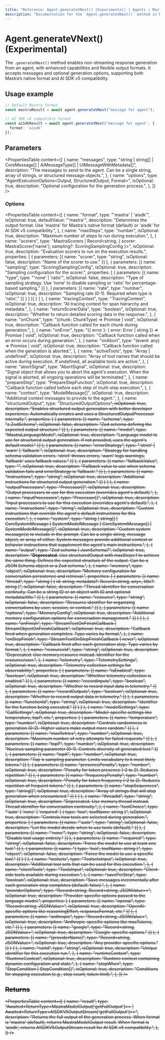 ```yaml
---
title: "Reference: Agent.generateVNext() (Experimental) | Agents | Mastra Docs"
description: "Documentation for the `Agent.generateVNext()` method in Mastra agents, which enables non-streaming generation of responses with enhanced capabilities."
---
```



# Agent.generateVNext() (Experimental)

<GenerateVNextCallout />

The `.generateVNext()` method enables non-streaming response generation from an agent, with enhanced capabilities and flexible output formats. It accepts messages and optional generation options, supporting both Mastra’s native format and AI SDK v5 compatibility.

## Usage example

```typescript copy
// Default Mastra format
const mastraResult = await agent.generateVNext("message for agent");

// AI SDK v5 compatible format
const aiSdkResult = await agent.generateVNext("message for agent", {
  format: 'aisdk'
});
```

## Parameters

<PropertiesTable
  content={[
    {
      name: "messages",
      type: "string | string[] | CoreMessage[] | AiMessageType[] | UIMessageWithMetadata[]",
      description: "The messages to send to the agent. Can be a single string, array of strings, or structured message objects.",
    },
    {
      name: "options",
      type: "AgentExecutionOptions<Output, StructuredOutput, Format>",
      isOptional: true,
      description: "Optional configuration for the generation process.",
    },
  ]}
/>

### Options

<PropertiesTable
  content={[
    {
      name: "format",
      type: "'mastra' | 'aisdk'",
      isOptional: true,
      defaultValue: "'mastra'",
      description: "Determines the output format. Use 'mastra' for Mastra's native format (default) or 'aisdk' for AI SDK v5 compatibility.",
    },
    {
      name: "maxSteps",
      type: "number",
      isOptional: true,
      description: "Maximum number of steps to run during execution.",
    },
    {
      name: "scorers",
      type: "MastraScorers | Record<string, { scorer: MastraScorer['name']; sampling?: ScoringSamplingConfig }>",
      isOptional: true,
      description: "Evaluation scorers to run on the execution results.",
      properties: [
        {
          parameters: [{
            name: "scorer",
            type: "string",
            isOptional: false,
            description: "Name of the scorer to use."
          }]
        },
        {
          parameters: [{
            name: "sampling",
            type: "ScoringSamplingConfig",
            isOptional: true,
            description: "Sampling configuration for the scorer.",
            properties: [
              {
                parameters: [{
                  name: "type",
                  type: "'none' | 'ratio'",
                  isOptional: false,
                  description: "Type of sampling strategy. Use 'none' to disable sampling or 'ratio' for percentage-based sampling."
                }]
              },
              {
                parameters: [{
                  name: "rate",
                  type: "number",
                  isOptional: true,
                  description: "Sampling rate (0-1). Required when type is 'ratio'."
                }]
              }
            ]
          }]
        }
      ]
    },
    {
      name: "tracingContext",
      type: "TracingContext",
      isOptional: true,
      description: "AI tracing context for span hierarchy and metadata.",
    },
    {
      name: "returnScorerData",
      type: "boolean",
      isOptional: true,
      description: "Whether to return detailed scoring data in the response.",
    },
    {
      name: "onChunk",
      type: "(chunk: ChunkType) => Promise<void> | void",
      isOptional: true,
      description: "Callback function called for each chunk during generation.",
    },
    {
      name: "onError",
      type: "({ error }: { error: Error | string }) => Promise<void> | void",
      isOptional: true,
      description: "Callback function called when an error occurs during generation.",
    },
    {
      name: "onAbort",
      type: "(event: any) => Promise<void> | void",
      isOptional: true,
      description: "Callback function called when the generation is aborted.",
    },
    {
      name: "activeTools",
      type: "Array<keyof ToolSet> | undefined",
      isOptional: true,
      description: "Array of tool names that should be active during execution. If undefined, all available tools are active.",
    },
    {
      name: "abortSignal",
      type: "AbortSignal",
      isOptional: true,
      description: "Signal object that allows you to abort the agent's execution. When the signal is aborted, all ongoing operations will be terminated.",
    },
    {
      name: "prepareStep",
      type: "PrepareStepFunction<any>",
      isOptional: true,
      description: "Callback function called before each step of multi-step execution.",
    },
    {
      name: "context",
      type: "ModelMessage[]",
      isOptional: true,
      description: "Additional context messages to provide to the agent.",
    },
    {
      name: "structuredOutput",
      type: "StructuredOutputOptions<S extends ZodTypeAny = ZodTypeAny>",
      isOptional: true,
      description: "Enables structured output generation with better developer experience. Automatically creates and uses a StructuredOutputProcessor internally.",
      properties: [
        {
          parameters: [{
            name: "schema",
            type: "z.ZodSchema<S>",
            isOptional: false,
            description: "Zod schema defining the expected output structure."
          }]
        },
        {
          parameters: [{
            name: "model",
            type: "MastraLanguageModel",
            isOptional: true,
            description: "Language model to use for structured output generation. If not provided, uses the agent's default model."
          }]
        },
        {
          parameters: [{
            name: "errorStrategy",
            type: "'strict' | 'warn' | 'fallback'",
            isOptional: true,
            description: "Strategy for handling schema validation errors. 'strict' throws errors, 'warn' logs warnings, 'fallback' uses fallback values."
          }]
        },
        {
          parameters: [{
            name: "fallbackValue",
            type: "<S extends ZodTypeAny>",
            isOptional: true,
            description: "Fallback value to use when schema validation fails and errorStrategy is 'fallback'."
          }]
        },
        {
          parameters: [{
            name: "instructions",
            type: "string",
            isOptional: true,
            description: "Additional instructions for structured output generation."
          }]
        }
      ]
    },
    {
      name: "outputProcessors",
      type: "Processor[]",
      isOptional: true,
      description: "Output processors to use for this execution (overrides agent's default).",
    },
    {
      name: "inputProcessors",
      type: "Processor[]",
      isOptional: true,
      description: "Input processors to use for this execution (overrides agent's default).",
    },
    {
      name: "instructions",
      type: "string",
      isOptional: true,
      description: "Custom instructions that override the agent's default instructions for this execution.",
    },
    {
      name: "system",
      type: "string | string[] | CoreSystemMessage | SystemModelMessage | CoreSystemMessage[] | SystemModelMessage[]",
      isOptional: true,
      description: "Custom system message(s) to include in the prompt. Can be a single string, message object, or array of either. System messages provide additional context or behavior instructions that supplement the agent's main instructions.",
    },
    {
      name: "output",
      type: "Zod schema | JsonSchema7",
      isOptional: true,
      description: "**Deprecated.** Use structuredOutput with maxSteps:1 to achieve the same thing. Defines the expected structure of the output. Can be a JSON Schema object or a Zod schema.",
    },
    {
      name: "memory",
      type: "object",
      isOptional: true,
      description: "Memory configuration for conversation persistence and retrieval.",
      properties: [
        {
          parameters: [{
            name: "thread",
            type: "string | { id: string; metadata?: Record<string, any>, title?: string }",
            isOptional: false,
            description: "Thread identifier for conversation continuity. Can be a string ID or an object with ID and optional metadata/title."
          }]
        },
        {
          parameters: [{
            name: "resource",
            type: "string",
            isOptional: false,
            description: "Resource identifier for organizing conversations by user, session, or context."
          }]
        },
        {
          parameters: [{
            name: "options",
            type: "MemoryConfig",
            isOptional: true,
            description: "Additional memory configuration options for conversation management."
          }]
        }
      ]
    },
    {
      name: "onFinish",
      type: "StreamTextOnFinishCallback<any> | StreamObjectOnFinishCallback<OUTPUT>",
      isOptional: true,
      description: "Callback fired when generation completes. Type varies by format.",
    },
    {
      name: "onStepFinish",
      type: "StreamTextOnStepFinishCallback<any> | never",
      isOptional: true,
      description: "Callback fired after each generation step. Type varies by format.",
    },
    {
      name: "resourceId",
      type: "string",
      isOptional: true,
      description: "Deprecated. Use memory.resource instead. Identifier for the resource/user.",
    },
    {
      name: "telemetry",
      type: "TelemetrySettings",
      isOptional: true,
      description: "Telemetry collection settings for observability.",
      properties: [
        {
          parameters: [{
            name: "isEnabled",
            type: "boolean",
            isOptional: true,
            description: "Whether telemetry collection is enabled."
          }]
        },
        {
          parameters: [{
            name: "recordInputs",
            type: "boolean",
            isOptional: true,
            description: "Whether to record input data in telemetry."
          }]
        },
        {
          parameters: [{
            name: "recordOutputs",
            type: "boolean",
            isOptional: true,
            description: "Whether to record output data in telemetry."
          }]
        },
        {
          parameters: [{
            name: "functionId",
            type: "string",
            isOptional: true,
            description: "Identifier for the function being executed."
          }]
        }
      ]
    },
    {
      name: "modelSettings",
      type: "CallSettings",
      isOptional: true,
      description: "Model-specific settings like temperature, topP, etc.",
      properties: [
        {
          parameters: [{
            name: "temperature",
            type: "number",
            isOptional: true,
            description: "Controls randomness in generation (0-2). Higher values make output more random."
          }]
        },
        {
          parameters: [{
            name: "maxRetries",
            type: "number",
            isOptional: true,
            description: "Maximum number of retry attempts for failed requests."
          }]
        },
        {
          parameters: [{
            name: "topP",
            type: "number",
            isOptional: true,
            description: "Nucleus sampling parameter (0-1). Controls diversity of generated text."
          }]
        },
        {
          parameters: [{
            name: "topK",
            type: "number",
            isOptional: true,
            description: "Top-k sampling parameter. Limits vocabulary to k most likely tokens."
          }]
        },
        {
          parameters: [{
            name: "presencePenalty",
            type: "number",
            isOptional: true,
            description: "Penalty for token presence (-2 to 2). Reduces repetition."
          }]
        },
        {
          parameters: [{
            name: "frequencyPenalty",
            type: "number",
            isOptional: true,
            description: "Penalty for token frequency (-2 to 2). Reduces repetition of frequent tokens."
          }]
        },
        {
          parameters: [{
            name: "stopSequences",
            type: "string[]",
            isOptional: true,
            description: "Array of strings that will stop generation when encountered."
          }]
        }
      ]
    },
    {
      name: "threadId",
      type: "string",
      isOptional: true,
      description: "Deprecated. Use memory.thread instead. Thread identifier for conversation continuity.",
    },
    {
      name: "toolChoice",
      type: "'auto' | 'none' | 'required' | { type: 'tool'; toolName: string }",
      isOptional: true,
      description: "Controls how tools are selected during generation.",
      properties: [
        {
          parameters: [{
            name: "'auto'",
            type: "string",
            isOptional: false,
            description: "Let the model decide when to use tools (default)."
          }]
        },
        {
          parameters: [{
            name: "'none'",
            type: "string",
            isOptional: false,
            description: "Disable tool usage entirely."
          }]
        },
        {
          parameters: [{
            name: "'required'",
            type: "string",
            isOptional: false,
            description: "Force the model to use at least one tool."
          }]
        },
        {
          parameters: [{
            name: "{ type: 'tool'; toolName: string }",
            type: "object",
            isOptional: false,
            description: "Force the model to use a specific tool."
          }]
        }
      ]
    },
    {
      name: "toolsets",
      type: "ToolsetsInput",
      isOptional: true,
      description: "Additional tool sets that can be used for this execution.",
    },
    {
      name: "clientTools",
      type: "ToolsInput",
      isOptional: true,
      description: "Client-side tools available during execution.",
    },
    {
      name: "savePerStep",
      type: "boolean",
      isOptional: true,
      description: "Save messages incrementally after each generation step completes (default: false).",
    },
    {
      name: "providerOptions",
      type: "Record<string, Record<string, JSONValue>>",
      isOptional: true,
      description: "Provider-specific options passed to the language model.",
      properties: [
        {
          parameters: [{
            name: "openai",
            type: "Record<string, JSONValue>",
            isOptional: true,
            description: "OpenAI-specific options like reasoningEffort, responseFormat, etc."
          }]
        },
        {
          parameters: [{
            name: "anthropic",
            type: "Record<string, JSONValue>",
            isOptional: true,
            description: "Anthropic-specific options like maxTokens, etc."
          }]
        },
        {
          parameters: [{
            name: "google",
            type: "Record<string, JSONValue>",
            isOptional: true,
            description: "Google-specific options."
          }]
        },
        {
          parameters: [{
            name: "[providerName]",
            type: "Record<string, JSONValue>",
            isOptional: true,
            description: "Any provider-specific options."
          }]
        }
      ]
    },
    {
      name: "runId",
      type: "string",
      isOptional: true,
      description: "Unique identifier for this execution run.",
    },
    {
      name: "runtimeContext",
      type: "RuntimeContext",
      isOptional: true,
      description: "Runtime context containing dynamic configuration and state.",
    },
    {
      name: "stopWhen",
      type: "StopCondition | StopCondition[]",
      isOptional: true,
      description: "Conditions for stopping execution (e.g., step count, token limit).",
    },
  ]}
/>

## Returns

<PropertiesTable
  content={[
    {
      name: "result",
      type: "Awaited<ReturnType<MastraModelOutput<Output>['getFullOutput']>> | Awaited<ReturnType<AISDKV5OutputStream<Output>['getFullOutput']>>",
      description: "Returns the full output of the generation process. When format is 'mastra' (default), returns MastraModelOutput result. When format is 'aisdk', returns AISDKV5OutputStream result for AI SDK v5 compatibility.",
    },
  ]}
/>

